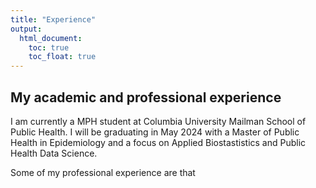 ```yaml
---
title: "Experience"
output: 
  html_document:
    toc: true
    toc_float: true
---
```

## My academic and professional experience

I am currently a MPH student at Columbia University Mailman School of Public Health. I will be graduating in May 2024 with a Master of Public Health in Epidemiology and a focus on Applied Biostastistics and Public Health Data Science. 

Some of my professional experience are that 

